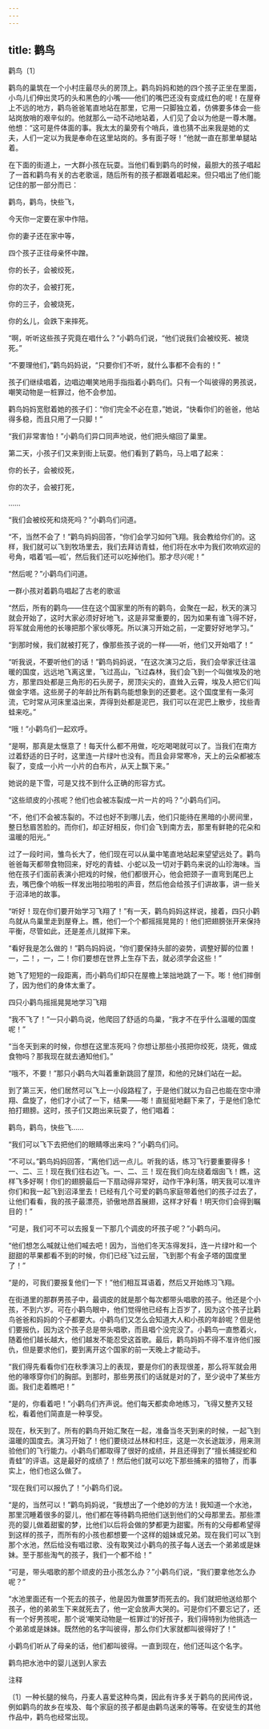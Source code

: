 ```yaml
---
---
---
```

title: 鹳鸟
---




鹳鸟〔1〕


鹳鸟的巢筑在一个小村庄最尽头的房顶上。鹳鸟妈妈和她的四个孩子正坐在里面，小鸟儿们伸出灵巧的头和黑色的小嘴——他们的嘴巴还没有变成红色的呢！在屋脊上不远的地方，鹳鸟爸爸笔直地站在那里，它用一只脚独立着，仿佛要多体会一些站岗放哨的艰辛似的。他就那么一动不动地站着，人们见了会以为他是一尊木雕。他想：“这可是件体面的事。我太太的巢旁有个哨兵，谁也猜不出来我是她的丈夫，人们一定以为我是奉命在这里站岗的。多有面子呀！”他就一直在那里单腿站着。

在下面的街道上，一大群小孩在玩耍。当他们看到鹳鸟的时候，最胆大的孩子唱起了一首和鹳鸟有关的古老歌谣，随后所有的孩子都跟着唱起来。但只唱出了他们能记住的那一部分而已：





鹳鸟，鹳鸟，快些飞，

今天你一定要在家中作陪。

你的妻子还在家中等，

四个孩子正往母亲怀中蹭。

你的长子，会被绞死，

你的次子，会被打死，

你的三子，会被烧死，

你的幺儿，会跌下来摔死。





“啊，听听这些孩子究竟在唱什么？”小鹳鸟们说，“他们说我们会被绞死、被烧死。”

“不要理他们，”鹳鸟妈妈说，“只要你们不听，就什么事都不会有的！”

孩子们继续唱着，边唱边嘲笑地用手指指着小鹳鸟们。只有一个叫彼得的男孩说，嘲笑动物是一桩罪过，他不会参加。

鹳鸟妈妈宽慰着她的孩子们：“你们完全不必在意，”她说，“快看你们的爸爸，他站得多稳，而且只用了一只脚！”

“我们非常害怕！”小鹳鸟们异口同声地说，他们把头缩回了巢里。

第二天，小孩子们又来到街上玩耍。他们看到了鹳鸟，马上唱了起来：





你的长子，会被绞死，

你的次子，会被打死，

……





“我们会被绞死和烧死吗？”小鹳鸟们问道。

“不，当然不会了！”鹳鸟妈妈回答，“你们会学习如何飞翔。我会教给你们的。这样，我们就可以飞到牧场里去，我们去拜访青蛙，他们将在水中为我们吹响欢迎的号角，唱着‘呱—呱’，然后我们还可以吃掉他们。那才尽兴呢！”

“然后呢？”小鹳鸟们问道。





一群小孩对着鹳鸟唱起了古老的歌谣





“然后，所有的鹳鸟——住在这个国家里的所有的鹳鸟，会聚在一起，秋天的演习就会开始了，这时大家必须好好地飞，这是非常重要的，因为如果有谁飞得不好，将军就会用他的长喙把那个家伙啄死。所以演习开始之前，一定要好好地学习。”

“到那时候，我们就被打死了，像那些孩子说的一样——听，他们又开始唱了！”

“听我说，不要听他们的话！”鹳鸟妈妈说，“在这次演习之后，我们会举家迁往温暖的国度，远远地飞离这里，飞过高山，飞过森林，我们会飞到一个叫做埃及的地方，那里四处都是三角形的石头房子，房顶尖尖的，直耸入云霄，埃及人把它们叫做金字塔。这些房子的年龄比所有鹳鸟能想象到的还要老。这个国度里有一条河流，它时常从河床里溢出来，弄得到处都是泥巴，我们可以在泥巴上散步，找些青蛙来吃。”

“哦！”小鹳鸟们一起欢呼。

“是啊，那真是太惬意了！每天什么都不用做，吃吃喝喝就可以了。当我们在南方过着舒适的日子时，这里连一片绿叶也没有。而且会非常寒冷，天上的云朵都被冻裂了，变成一小片一小片的白布片，从天上飘下来。”

她说的是下雪，可是又找不到什么正确的形容方式。

“这些顽皮的小孩呢？他们也会被冻裂成一片一片的吗？”小鹳鸟们问。

“不，他们不会被冻裂的。不过也好不到哪儿去，他们只能待在黑暗的小房间里，整日愁眉苦脸的。而你们，却正好相反，你们会飞到南方去，那里有鲜艳的花朵和温暖的阳光。”

过了一段时间，雏鸟长大了，他们现在可以从巢中笔直地站起来望望远处了。鹳鸟爸爸每天都带食物回来，好吃的青蛙、小蛇以及一切对于鹳鸟来说的山珍海味。当他在孩子们面前表演小把戏的时候，他们都很开心，他会把颈子一直弯到尾巴上去，嘴巴像个响板一样发出啪拉啪啦的声音，然后他会给孩子们讲故事，讲一些关于沼泽地的故事。

“听好！现在你们要开始学习飞翔了！”有一天，鹳鸟妈妈这样说，接着，四只小鹳鸟就从鸟巢里走到屋脊上。瞧，他们一个个都摇摇晃晃的！他们把翅膀张开来保持平衡，尽管如此，还是差点儿就摔下来。

“看好我是怎么做的！”鹳鸟妈妈说，“你们要保持头部的姿势，调整好脚的位置！一，二！，一，二！你们要想在世界上生存下去，就必须学会这些！”

她飞了短短的一段距离，而小鹳鸟们却只在屋檐上笨拙地跳了一下。嘭！他们摔倒了，因为他们的身体太重了。



四只小鹳鸟摇摇晃晃地学习飞翔

“我不飞了！”一只小鹳鸟说，他爬回了舒适的鸟巢，“我才不在乎什么温暖的国度呢！”

“当冬天到来的时候，你想在这里冻死吗？你想让那些小孩把你绞死，烧死，做成食物吗？那我现在就去通知他们。”

“哦不，不要！”那只小鹳鸟大叫着重新跳回了屋顶，和他的兄妹们站在一起。

到了第三天，他们居然可以飞上一小段路程了，于是他们就以为自己也能在空中滑翔、盘旋了，他们才小试了一下，结果——嘭！直挺挺地翻下来了，于是他们急忙拍打翅膀。这时，孩子们又跑出来玩耍了，他们唱着：





鹳鸟，鹳鸟，快些飞……





“我们可以飞下去把他们的眼睛啄出来吗？”小鹳鸟们问。

“不可以。”鹳鸟妈妈回答，“离他们远一点儿。听我的话，练习飞行要重要得多！一、二、三！现在我们往右边飞。一、二、三！现在我们向左绕着烟囱飞！瞧，这样飞多好啊！你们的翅膀最后一下扇动得非常好，动作干净利落，明天我可以准许你们和我一起飞到沼泽里去！已经有几个可爱的鹳鸟家庭带着他们的孩子过去了，让他们看看，我的孩子最漂亮，骄傲地昂首展翅，这样才好看！明天你们会得到瞩目的！”

“可是，我们可不可以去报复一下那几个调皮的坏孩子呢？”小鹳鸟问。

“他们想怎么喊就让他们喊去吧！因为，当他们冬天冻得发抖，连一片绿叶和一个甜甜的苹果都看不到的时候，你们已经飞过云层，飞到那个有金子塔的国度里了！”

“是的，可我们要报复他们一下！”他们相互耳语着，然后又开始练习飞翔。

在街道里的那群男孩子中，最调皮的就是那个每次都带头唱歌的孩子。他还是个小孩，不到六岁。可在小鹳鸟眼中，他们觉得他已经有上百岁了，因为这个孩子比鹳鸟爸爸和妈妈的个子都要大。小鹳鸟们又怎么会知道大人和小孩的年龄呢？但是他们要报仇，因为这个孩子总是带头唱歌，而且唱个没完没了。小鹳鸟一直憋着火，随着他们越长越大，他们越发不能忍受这首歌。最后，鹳鸟妈妈不得不准许他们报仇，但是要求他们，要到离开这个国家的前一天晚上才能动手。

“我们得先看看你们在秋季演习上的表现，要是你们的表现很差，那么将军就会用他的喙啄穿你们的胸部。到那时，那些男孩们的话就是对的了，至少说中了某些方面。我们走着瞧吧！”

“是的，你看着吧！”小鹳鸟们齐声说。他们每天都卖命地练习，飞得又整齐又轻松，看着他们简直是一种享受。

现在，秋天到了。所有的鹳鸟开始汇聚在一起，准备当冬天到来的时候，一起飞到温暖的国度去。演习开始了！他们要绕过丛林和村庄，这是一次长途跋涉，用来测验他们的飞行能力。小鹳鸟们都取得了很好的成绩，并且还得到了“擅长捕捉蛇和青蛙”的评语。这是最好的成绩了！然后他们就可以吃下那些捕来的猎物了，而事实上，他们也这么做了。

“现在我们可以报仇了！”小鹳鸟们说。

“是的，当然可以！”鹳鸟妈妈说，“我想出了一个绝妙的方法！我知道一个水池，那里沉睡着很多的婴儿，他们都在等待鹳鸟把他们送到他们的父母那里去。那些漂亮的婴儿做着甜蜜的梦，比他们以后将会做的梦都更为甜蜜。所有的父母都希望得到这样的孩子，而所有的小孩也都想要一个这样的姐妹或兄弟。现在我们可以飞到那个水池，然后给没有唱过歌、没有取笑过小鹳鸟的孩子每人送去一个弟弟或是妹妹。至于那些淘气的孩子，我们一个都不给！”

“可是，带头唱歌的那个顽皮的丑小孩怎么办？”小鹳鸟们说，“我们要拿他怎么办呢？”

“水池里面还有一个死去的孩子，他是因为做噩梦而死去的。我们就把他送给那个孩子，他的弟弟生下来就死去了，他一定会放声大哭的。可是你们不要忘记了，还有一个好男孩呢，那个说‘嘲笑动物是一桩罪过’的好孩子，我们得特别为他挑选一个弟弟或是妹妹。既然他的名字叫彼得，那么你们大家就都叫彼得好了！”

小鹳鸟们听从了母亲的话，他们都叫彼得。一直到现在，他们还叫这个名字。





鹳鸟把水池中的婴儿送到人家去

注释

〔1〕一种长腿的候鸟，丹麦人喜爱这种鸟类，因此有许多关于鹳鸟的民间传说，例如鹳鸟的故乡在埃及、每个家庭的孩子都是由鹳鸟送来的等等。在安徒生的其他作品中，鹳鸟也经常出现。
